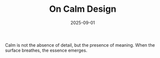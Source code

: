 ﻿---
title: "On Calm Design"
slug: "on-calm-design"
lang: "en"
summary: "How calm creates value in today's interfaces."
date: "2025-09-01"
tags: ["design", "calm"]
cover: "https://images.unsplash.com/photo-1496307042754-b4aa456c4a2d?q=80&w=1200&auto=format&fit=crop"
---

Calm is not the absence of detail, but the presence of meaning. When the surface breathes, the essence emerges.
